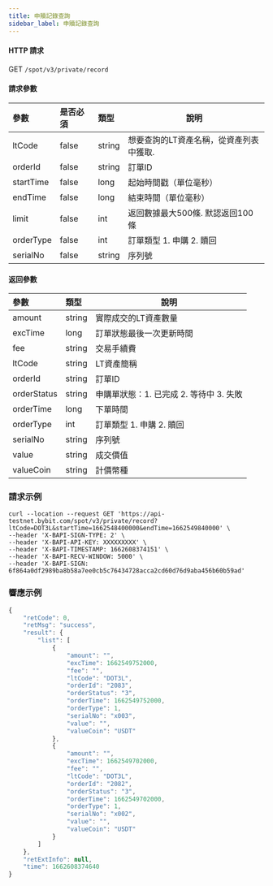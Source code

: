 ```yaml
---
title: 申贖記錄查詢
sidebar_label: 申贖記錄查詢
---
```


#### HTTP 請求
GET <code>/spot/v3/private/record</code>

#### 請求參數
| 參數 | 是否必須 | 類型 | 說明|
|:----- |:-------|:-----|------ |
|ltCode|false|string|想要查詢的LT資產名稱，從資產列表中獲取.|
|orderId|false|string|訂單ID|
|startTime|false|long|起始時間戳（單位毫秒）|
|endTime|false|long|結束時間（單位毫秒）|
|limit|false|int|返回數據最大500條. 默認返回100條|
|orderType|false|int|訂單類型 1. 申購 2. 贖回|
|serialNo|false|string|序列號|

#### 返回參數
| 參數 | 類型 | 說明|
|:----- |:-----|----- |
|amount|string|實際成交的LT資產數量|
|excTime|long|訂單狀態最後一次更新時間|
|fee|string|交易手續費|
|ltCode|string|LT資產簡稱|
|orderId|string|訂單ID|
|orderStatus|string|申購單狀態：1. 已完成 2. 等待中 3. 失敗|
|orderTime|long|下單時間|
|orderType|int|訂單類型 1. 申購 2. 贖回|
|serialNo|string|序列號|
|value|string|成交價值|
|valueCoin|string|計價幣種|

### 請求示例

<Tabs>
<TabItem value="console" label="Console">

```http
curl --location --request GET 'https://api-testnet.bybit.com/spot/v3/private/record?ltCode=DOT3L&startTime=1662548400000&endTime=1662549840000' \
--header 'X-BAPI-SIGN-TYPE: 2' \
--header 'X-BAPI-API-KEY: XXXXXXXXX' \
--header 'X-BAPI-TIMESTAMP: 1662608374151' \
--header 'X-BAPI-RECV-WINDOW: 5000' \
--header 'X-BAPI-SIGN: 6f864a0df2989ba8b58a7ee0cb5c76434728acca2cd60d76d9aba456b60b59ad'
```

</TabItem>
</Tabs>

### 響應示例

```javascript
{
    "retCode": 0,
    "retMsg": "success",
    "result": {
        "list": [
            {
                "amount": "",
                "excTime": 1662549752000,
                "fee": "",
                "ltCode": "DOT3L",
                "orderId": "2083",
                "orderStatus": "3",
                "orderTime": 1662549752000,
                "orderType": 1,
                "serialNo": "x003",
                "value": "",
                "valueCoin": "USDT"
            },
            {
                "amount": "",
                "excTime": 1662549702000,
                "fee": "",
                "ltCode": "DOT3L",
                "orderId": "2082",
                "orderStatus": "3",
                "orderTime": 1662549702000,
                "orderType": 1,
                "serialNo": "x002",
                "value": "",
                "valueCoin": "USDT"
            }
        ]
    },
    "retExtInfo": null,
    "time": 1662608374640
}
```
